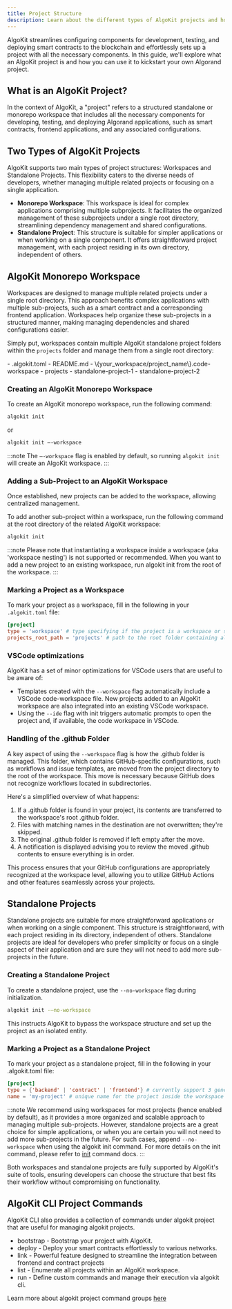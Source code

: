 ```yaml
---
title: Project Structure
description: Learn about the different types of AlgoKit projects and how to create them.
---
```



AlgoKit streamlines configuring components for development, testing, and deploying smart contracts to the 
blockchain and effortlessly sets up a project with all the necessary components. In this guide, we'll explore what an AlgoKit project
is and how you can use it to kickstart your own Algorand project.

## What is an AlgoKit Project?
In the context of AlgoKit, a "project" refers to a structured standalone or monorepo workspace that includes 
all the necessary components for developing, testing, and deploying Algorand applications, such as smart 
contracts, frontend applications, and any associated configurations.

## Two Types of AlgoKit Projects
AlgoKit supports two main types of project structures: Workspaces and Standalone Projects. This flexibility caters 
to the diverse needs of developers, whether managing multiple related projects or focusing on a single application.

- **Monorepo Workspace**: This workspace is ideal for complex applications comprising multiple subprojects. It facilitates the organized management of these subprojects under a single root directory, streamlining dependency management and shared configurations.
- **Standalone Project**: This structure is suitable for simpler applications or when working on a single component. It offers straightforward project management, with each project residing in its own directory, independent of others.


## AlgoKit Monorepo Workspace
Workspaces are designed to manage multiple related projects under a single root directory. This approach benefits complex applications with multiple sub-projects, such as a smart contract and a 
corresponding frontend application. Workspaces help organize these sub-projects in a structured manner, 
making managing dependencies and shared configurations easier.

Simply put, workspaces contain multiple AlgoKit standalone project folders within the `projects` folder and manage
them from a single root directory:
    
<FileTree>
- .algokit.toml
- README.md
- \{your_workspace/project_name\}.code-workspace
- projects
    - standalone-project-1
    - standalone-project-2
</FileTree>

### Creating an AlgoKit Monorepo Workspace
To create an AlgoKit monorepo workspace, run the following command:
```bash
algokit init
```
or 
```bash
algokit init –-workspace
```
:::note
The `–-workspace` flag is enabled by default, so running `algokit init` will create an AlgoKit workspace.
:::

### Adding a Sub-Project to an AlgoKit Workspace
Once established, new projects can be added to the workspace, allowing centralized management.

To add another sub-project within a workspace, run the following command at the root directory of the 
related AlgoKit workspace:
```bash
algokit init
```

:::note
Please note that instantiating a workspace inside a workspace (aka 'workspace nesting') is not supported or 
recommended. When you want to add a new project to an existing workspace, run algokit init from the 
root of the workspace.
:::

### Marking a Project as a Workspace
To mark your project as a workspace, fill in the following in your `.algokit.toml` file:
```toml
[project]
type = 'workspace' # type specifying if the project is a workspace or standalone
projects_root_path = 'projects' # path to the root folder containing all sub-projects in the workspace
```

### VSCode optimizations
AlgoKit has a set of minor optimizations for VSCode users that are useful to be aware of:
- Templates created with the `--workspace` flag automatically include a VSCode code-workspace file. New projects 
added to an AlgoKit workspace are also integrated into an existing VSCode workspace.
- Using the `--ide` flag with init triggers automatic prompts to open the project and, if available, the code 
workspace in VSCode.

### Handling of the .github Folder
A key aspect of using the `--workspace` flag is how the .github folder is managed. This folder, which contains 
GitHub-specific configurations, such as workflows and issue templates, are moved from the project directory to the 
root of the workspace. This move is necessary because GitHub does not recognize workflows located in subdirectories.

Here's a simplified overview of what happens:
1. If a .github folder is found in your project, its contents are transferred to the workspace's root .github folder.
2. Files with matching names in the destination are not overwritten; they're skipped.
3. The original .github folder is removed if left empty after the move.
4. A notification is displayed advising you to review the moved .github contents to ensure everything is in order.

This process ensures that your GitHub configurations are appropriately recognized at the workspace level, allowing you 
to utilize GitHub Actions and other features seamlessly across your projects.

## Standalone Projects
Standalone projects are suitable for more straightforward applications or when working on a single component. This structure 
is straightforward, with each project residing in its directory, independent of others. Standalone projects 
are ideal for developers who prefer simplicity or focus on a single aspect of their application and are 
sure they will not need to add more sub-projects in the future.

### Creating a Standalone Project
To create a standalone project, use the `--no-workspace` flag during initialization. 
```bash
algokit init -–no-workspace
```

This instructs AlgoKit to bypass the workspace structure and set up the project as an isolated entity.

### Marking a Project as a Standalone Project
To mark your project as a standalone project, fill in the following in your .algokit.toml file:
```toml
[project]
type = {'backend' | 'contract' | 'frontend'} # currently support 3 generic categories for standalone projects
name = 'my-project' # unique name for the project inside the workspace
```

:::note
We recommend using workspaces for most projects (hence enabled by default), as it provides a more organized 
and scalable approach to managing multiple sub-projects. However, standalone projects are a great choice for 
simple applications, or when you are certain you will not need to add more sub-projects in the future. For such cases, append `--no-workspace` when using the algokit init command. For more details on the init command, 
please refer to [init](https://github.com/algorandfoundation/algokit-cli/blob/main/docs/features/init.md) command docs.
:::

Both workspaces and standalone projects are fully supported by AlgoKit's suite of tools, ensuring developers 
can choose the structure that best fits their workflow without compromising on functionality.

## AlgoKit CLI Project Commands
AlgoKit CLI also provides a collection of commands under algokit project that are useful for managing algokit 
projects.

- bootstrap - Bootstrap your project with AlgoKit.
- deploy - Deploy your smart contracts effortlessly to various networks.
- link - Powerful feature designed to streamline the integration between frontend and contract projects
- list - Enumerate all projects within an AlgoKit workspace.
- run - Define custom commands and manage their execution via algokit cli.

Learn more about algokit project command groups [here](https://github.com/algorandfoundation/algokit-cli/blob/main/docs/features/project.md#features)




